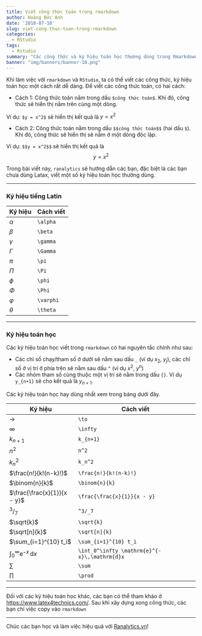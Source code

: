 ```yaml
---
title: Viết công thức toán trong rmarkdown
author: Hoàng Đức Anh
date: '2018-07-18'
slug: viet-cong-thuc-toan-trong-rmarkdown
categories:
  - RStudio
tags:
  - Rstudio
summary: "Các công thức và ký hiệu toán học thường dùng trong Rmarkdown"
banner: "img/banners/banner-10.png"
---
```


Khi làm việc với `rmarkdown` và `RStudio`, ta có thể viết các công thức, ký hiệu toán học một cách rất dễ dàng. Để viết các công thức toán, có hai cách:

- Cách 1: Công thức toán nằm trong dấu ```$công thức toán$```. Khi đó, công thức sẽ hiển thị nằm trên cùng một dòng.

Ví dụ: ```$y = x^2$``` sẽ hiển thị kết quả là $y = x^2$

- Cách 2: Công thức toán nằm trong dấu ```$$công thức toán$$``` (hai dấu `$`). Khi đó, công thức sẽ hiển thị sẽ nằm ở một dòng độc lập.

Ví dụ: `$$y = x^2$$` sẽ hiển thị kết quả là $$y = x^2$$

Trong bài viết này, `ranalytics` sẽ hướng dẫn các bạn, đặc biệt là các bạn chưa dùng Latax, viết một số ký hiệu toán học thường dùng.

---

### Ký hiệu tiếng Latin

| Ký hiệu	| Cách viết |
----|-------
$\alpha$ | 	`\alpha`
$\beta$ | 	`\beta`
$\gamma$ | 	`\gamma`
$\Gamma$ | 	`\Gamma`
$\pi$ | 	`\pi`
$\Pi$ | 	`\Pi`
$\phi$ | 	`\phi`
$\Phi$ | 	`\Phi`
$\varphi$ | 	`\varphi`
$\theta$ | 	`\theta`

---

### Ký hiệu toán học

Các ký hiệu toán học viết trong `rmarkdown` có hai nguyên tắc chính như sau:

- Các chỉ số chạy/tham số ở dưới sẽ nằm sau dấu `_` (ví dụ $x_2$, $y_j$), các chỉ số ở vị trí ở phía trên sẽ nằm sau dấu `^` (ví dụ $x^2$, $y^n$)
- Các nhóm tham số cùng thuộc một vị trí sẽ nằm trong dấu `{}`. Ví dụ `y_{n+1}` sẽ cho kết quả là $y_{n+1}$.

Các ký hiệu toán học hay dùng nhất xem trong bảng dưới đây.

| Ký hiệu	| Cách viết |
----|-------
$\to$ | 	`\to`
$\infty$ | 	`\infty`
$k_{n+1}$ | 	`k_{n+1}`
$n^2$ | 	`n^2`
$k_n^2$ | 	`k_n^2`
$\frac{n!}{k!(n-k)!}$ | 	`\frac{n!}{k!(n-k)!}`
$\binom{n}{k}$ | 	`\binom{n}{k}`
$\frac{\frac{x}{1}}{x - y}$ | 	`\frac{\frac{x}{1}}{x - y}`
$^3/_7$ | 	`^3/_7`
$\sqrt{k}$ | 	`\sqrt{k}`
$\sqrt[n]{k}$ | 	`\sqrt[n]{k}`
$\sum_{i=1}^{10} t_i$ | 	`\sum_{i=1}^{10} t_i`
$\int_0^\infty \mathrm{e}^{-x}\,\mathrm{d}x$ | 	`\int_0^\infty \mathrm{e}^{-x}\,\mathrm{d}x`
$\sum$ | 	`\sum`
$\prod$ | 	`\prod`

---

Đối với các ký hiệu toán học khác, các bạn có thể tham khảo ở [https://www.latex4technics.com/](https://www.latex4technics.com/). Sau khi xây dựng xong công thức, các bạn chỉ việc copy vào `rmarkdown`

---

Chúc các bạn học và làm việc hiệu quả với [Ranalytics.vn](ranalytics.vn)!

